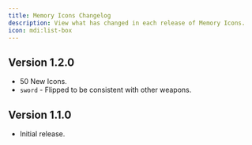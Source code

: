 ```yaml
---
title: Memory Icons Changelog
description: View what has changed in each release of Memory Icons.
icon: mdi:list-box
---
```


## Version 1.2.0

- 50 New Icons.
- `sword` - Flipped to be consistent with other weapons.

## Version 1.1.0

- Initial release.
